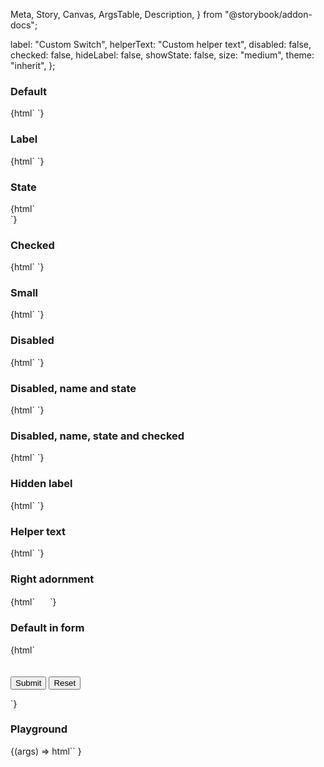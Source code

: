   Meta,
  Story,
  Canvas,
  ArgsTable,
  Description,
} from "@storybook/addon-docs";

<Meta title="Web Components/Switch" component="ic-switch" />

<Description markdown={readme} />

  label: "Custom Switch",
  helperText: "Custom helper text",
  disabled: false,
  checked: false,
  hideLabel: false,
  showState: false,
  size: "medium",
  theme: "inherit",
};

### Default

<Canvas>
  <Story name="Default">{html` <ic-switch label="Label"></ic-switch> `}</Story>
</Canvas>

### Label

<Canvas>
  <Story name="Name">{html` <ic-switch label="Label"></ic-switch> `}</Story>
</Canvas>

### State

<Canvas>
  <Story name="State">
    {html`<div style="display:flex; justify-content: center">
      <ic-switch show-state="true" label="Label"></ic-switch>
    </div>`}
  </Story>
</Canvas>

### Checked

<Canvas>
  <Story name="Checked">
    {html`
      <ic-switch checked="true" label="Label" show-state="true"></ic-switch>
    `}
  </Story>
</Canvas>

### Small

<Canvas>
  <Story name="Small">
    {html`
      <ic-switch size="small" show-state="true" label="Label"></ic-switch>
    `}
  </Story>
</Canvas>

### Disabled

<Canvas>
  <Story name="Disabled">
    {html` <ic-switch disabled="true" label="Label"></ic-switch> `}
  </Story>
</Canvas>

### Disabled, name and state

<Canvas>
  <Story name="Disabled, name and state">
    {html`
      <ic-switch disabled="true" show-state="true" label="Label"></ic-switch>
    `}
  </Story>
</Canvas>

### Disabled, name, state and checked

<Canvas>
  <Story name="Disabled, name, state and checked">
    {html`
      <ic-switch
        disabled="true"
        show-state="true"
        label="Label"
        checked="true"
      ></ic-switch>
    `}
  </Story>
</Canvas>

### Hidden label

<Canvas>
  <Story name="ARIA label">
    {html` <ic-switch label="Custom label" hide-label="true"></ic-switch> `}
  </Story>
</Canvas>

### Helper text

<Canvas>
  <Story name="Helper text">
    {html` <ic-switch label="Label" helper-text="Helper Text"></ic-switch>`}
  </Story>
</Canvas>

### Right adornment

<Canvas>
  <Story name="Right adornment">
    {html` <ic-switch label="Right adornment">
      <svg
        slot="right-adornment"
        width="16"
        height="16"
        viewBox="0 0 16 16"
        fill="none"
        xmlns="http://www.w3.org/2000/svg"
      >
        <path
          d="M8 8C10.21 8 12 6.21 12 4C12 1.79 10.21 0 8 0C5.79 0 4 1.79 4 4C4 6.21 5.79 8 8 8ZM8 10C5.33 10 0 11.34 0 14V16H16V14C16 11.34 10.67 10 8 10Z"
        />
      </svg>
    </ic-switch>`}
  </Story>
</Canvas>

### Default in form

<Canvas>
  <Story name="Default in form">
    {html` <form id="form" aria-label="test form">
      <ic-switch id="switch" label="custom label" hide-label="true"></ic-switch>
      <br />
      <br />
      <input type="submit" value="Submit" />
      <input type="reset" value="Reset" />
      <form>
        <script>
          const tcForm = document.getElementById("form");
          tcForm.addEventListener("submit", handleSubmit);
          function handleSubmit(e) {
            e.preventDefault();
            var data = "HTML Form Data (name: value): \\n";
            for (const element of document.getElementById("form").elements) {
              data += element.name + ": " + element.value + "\\n";
            }
            alert(data);
          }
        </script>
      </form>
    </form>`}
  </Story>
</Canvas>

### Playground

<Canvas>
  <Story
    args={defaultArgs}
    argTypes={{
      size: {
        options: ["medium", "small"],
        control: { type: "inline-radio" },
      },
      theme: {
        options: ["inherit", "light", "dark"],
        control: { type: "inline-radio" },
      },
    }}
    name="Playground"
  >
    {(args) =>
      html`<ic-switch
        disabled=${args.disabled}
        show-state=${args.showState}
        label=${args.label}
        checked=${args.checked}
        hide-label=${args.hideLabel}
        helper-text=${args.helperText}
        size=${args.size}
        theme=${args.theme}
      ></ic-switch>`
    }
  </Story>
</Canvas>
